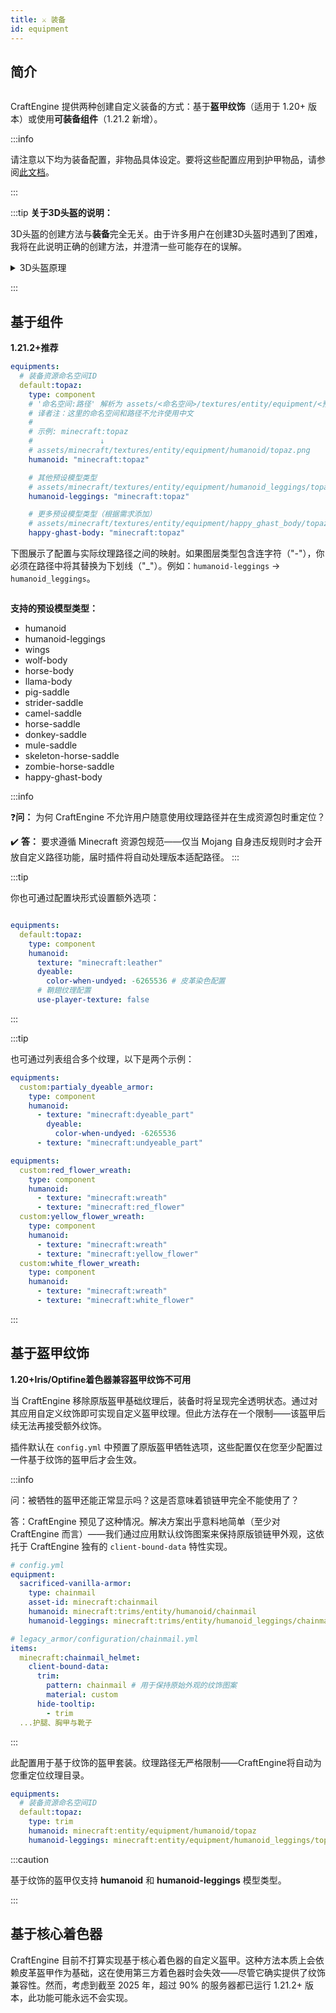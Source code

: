 ```yaml
---
title: ⚔️ 装备
id: equipment
---
```



## 简介

<div style={{textAlign: 'center'}}>
  <img src={require('/img/equipment_1.png').default} alt="" />
</div>

CraftEngine 提供两种创建自定义装备的方式：基于**盔甲纹饰**（适用于 1.20+ 版本）或使用**可装备组件**（1.21.2 新增）。

:::info

请注意以下均为装备配置，非物品具体设定。要将这些配置应用到护甲物品，请参阅[此文档](item/settings.mdx#equipment装备)。

:::

:::tip
**关于3D头盔的说明：**

3D头盔的创建方法与**装备**完全无关。由于许多用户在创建3D头盔时遇到了困难，我将在此说明正确的创建方法，并澄清一些可能存在的误解。

<details>
  <summary>3D头盔原理</summary>

  护甲类物品天生带有`equippable`组件，其中包含一个名为`asset_id`的选项。当指定该选项时，Minecraft会使用**硬编码渲染器**来显示指定的护甲纹理。这意味着即使你为基于钻石头盔的物品分配了自定义3D物品模型，玩家穿戴时仍会使用默认的**钻石头盔护甲渲染器**进行渲染。
  ![](/img/3d_helmet_1.png)

  要解决这个问题，你必须禁用硬编码渲染器，并让头盔改用默认的物品渲染器。

  ### 解决方案1（适用于1.21.2+版本）：

  重写equippable组件并移除asset_id选项。示例如下：

  ```yaml
  items:
    default:my_3d_helemt:
      material: diamond_helemt
      data:
        equippable:
          slot: head
  ```

  ### 解决方案2（适用于1.20+版本）：

  使用`client-bound-material`来修改头盔在客户端的渲染方式，而不影响其服务器端功能。示例如下：

  ```yaml
  items:
    default:my_3d_helemt:
      material: diamond_helemt
      client-bound-material: paper
  ```

  ![](/img/3d_helmet_2.png)

</details>

:::

## 基于组件
<Highlight color="#0d9622ff">**1.21.2+**</Highlight><Highlight color="#0d9622ff">**推荐**</Highlight>

```yaml
equipments:
  # 装备资源命名空间ID
  default:topaz:
    type: component
    # '命名空间:路径' 解析为 assets/<命名空间>/textures/entity/equipment/<预设模型类型>/<路径>.png。
    # 译者注：这里的命名空间和路径不允许使用中文
    # 
    # 示例: minecraft:topaz
    #               ↓
    # assets/minecraft/textures/entity/equipment/humanoid/topaz.png
    humanoid: "minecraft:topaz"

    # 其他预设模型类型
    # assets/minecraft/textures/entity/equipment/humanoid_leggings/topaz.png
    humanoid-leggings: "minecraft:topaz"

    # 更多预设模型类型（根据需求添加）
    # assets/minecraft/textures/entity/equipment/happy_ghast_body/topaz.png
    happy-ghast-body: "minecraft:topaz"
```

下图展示了配置与实际纹理路径之间的映射。如果图层类型包含连字符（"-"），你必须在路径中将其替换为下划线（"_"）。例如：`humanoid-leggings` -> `humanoid_leggings`。

<div style={{textAlign: 'center'}}>
  <img src={require('/img/i18n/zh-Hans/equipment_3.png').default} alt="" />
</div>


**支持的预设模型类型：**

* humanoid
* humanoid-leggings
* wings
* wolf-body
* horse-body
* llama-body
* pig-saddle
* strider-saddle
* camel-saddle
* horse-saddle
* donkey-saddle
* mule-saddle
* skeleton-horse-saddle
* zombie-horse-saddle
* happy-ghast-body

:::info

❓️**问：** 为何 CraftEngine 不允许用户随意使用纹理路径并在生成资源包时重定位？

✔️ **答：** 要求遵循 Minecraft 资源包规范——仅当 Mojang 自身违反规则时才会开放自定义路径功能，届时插件将自动处理版本适配路径。
:::

:::tip

你也可通过配置块形式设置额外选项：

```yaml

equipments:
  default:topaz:
    type: component
    humanoid:
      texture: "minecraft:leather"
      dyeable:
        color-when-undyed: -6265536 # 皮革染色配置
      # 鞘翅纹理配置
      use-player-texture: false
```
:::

:::tip

也可通过列表组合多个纹理，以下是两个示例：

```yaml
equipments:
  custom:partialy_dyeable_armor:
    type: component
    humanoid:
      - texture: "minecraft:dyeable_part"
        dyeable:
          color-when-undyed: -6265536
      - texture: "minecraft:undyeable_part"
```

```yaml
equipments:
  custom:red_flower_wreath:
    type: component
    humanoid:
      - texture: "minecraft:wreath"
      - texture: "minecraft:red_flower"
  custom:yellow_flower_wreath:
    type: component
    humanoid:
      - texture: "minecraft:wreath"
      - texture: "minecraft:yellow_flower"
  custom:white_flower_wreath:
    type: component
    humanoid:
      - texture: "minecraft:wreath"
      - texture: "minecraft:white_flower"
```
:::

## 基于盔甲纹饰
<Highlight color="#0d9622ff">**1.20+**</Highlight><Highlight color="#0d9622ff">**Iris/Optifine着色器兼容**</Highlight><Highlight color="#e03f26ff">**盔甲纹饰不可用**</Highlight>

当 CraftEngine 移除原版盔甲基础纹理后，装备时将呈现完全透明状态。通过对其应用自定义纹饰即可实现自定义盔甲纹理。但此方法存在一个限制——该盔甲后续无法再接受额外纹饰。

插件默认在 `config.yml` 中预置了原版盔甲牺牲选项，这些配置仅在您至少配置过一件基于纹饰的盔甲后才会生效。

:::info

问：被牺牲的盔甲还能正常显示吗？这是否意味着锁链甲完全不能使用了？

答：CraftEngine 预见了这种情况。解决方案出乎意料地简单（至少对 CraftEngine 而言）——我们通过应用默认纹饰图案来保持原版锁链甲外观，这依托于 CraftEngine 独有的 `client-bound-data` 特性实现。

```yaml
# config.yml
equipment:
  sacrificed-vanilla-armor:
    type: chainmail
    asset-id: minecraft:chainmail
    humanoid: minecraft:trims/entity/humanoid/chainmail
    humanoid-leggings: minecraft:trims/entity/humanoid_leggings/chainmail

# legacy_armor/configuration/chainmail.yml
items:
  minecraft:chainmail_helmet:
    client-bound-data:
      trim:
        pattern: chainmail # 用于保持原始外观的纹饰图案
        material: custom
      hide-tooltip:
        - trim
  ...护腿、胸甲与靴子
```

:::

此配置用于基于纹饰的盔甲套装。纹理路径无严格限制——CraftEngine将自动为您重定位纹理目录。

```yaml
equipments:
  # 装备资源命名空间ID
  default:topaz:
    type: trim
    humanoid: minecraft:entity/equipment/humanoid/topaz
    humanoid-leggings: minecraft:entity/equipment/humanoid_leggings/topaz
```

:::caution

基于纹饰的盔甲仅支持 **humanoid** 和 **humanoid-leggings** 模型类型。

:::

## 基于核心着色器

CraftEngine 目前不打算实现基于核心着色器的自定义盔甲。这种方法本质上会依赖皮革盔甲作为基础，这在使用第三方着色器时会失效——尽管它确实提供了纹饰兼容性。然而，考虑到截至 2025 年，超过 90% 的服务器都已运行 1.21.2+ 版本，此功能可能永远不会实现。
